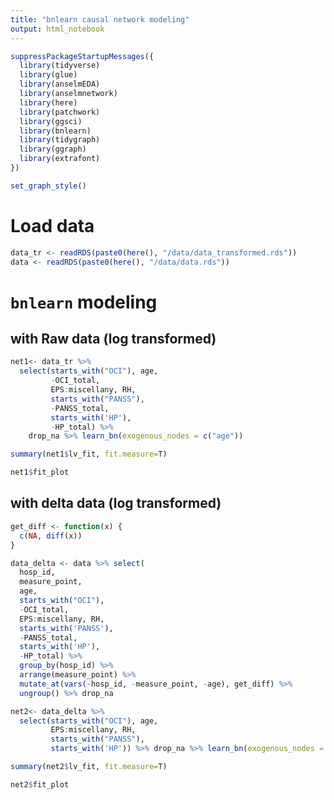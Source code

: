 ```yaml
---
title: "bnlearn causal network modeling"
output: html_notebook
---
```



```r
suppressPackageStartupMessages({
  library(tidyverse)
  library(glue)
  library(anselmEDA)
  library(anselmnetwork)
  library(here)
  library(patchwork)
  library(ggsci)
  library(bnlearn)
  library(tidygraph)
  library(ggraph)
  library(extrafont)
})

set_graph_style()
```

# Load data

```r
data_tr <- readRDS(paste0(here(), "/data/data_transformed.rds"))
data <- readRDS(paste0(here(), "/data/data.rds"))
```

# `bnlearn` modeling

## with Raw data (log transformed)

```r
net1<- data_tr %>%
  select(starts_with("OCI"), age, 
         -OCI_total,
         EPS:miscellany, RH, 
         starts_with("PANSS"), 
         -PANSS_total,
         starts_with('HP'),
         -HP_total) %>% 
    drop_na %>% learn_bn(exogenous_nodes = c("age"))
```

```r
summary(net1$lv_fit, fit.measure=T)
```
```r
net1$fit_plot
```

## with delta data (log transformed)
```r
get_diff <- function(x) {
  c(NA, diff(x))
}

data_delta <- data %>% select(
  hosp_id, 
  measure_point,
  age,
  starts_with("OCI"),
  -OCI_total,
  EPS:miscellany, RH,
  starts_with('PANSS'),
  -PANSS_total,
  starts_with('HP'),
  -HP_total) %>% 
  group_by(hosp_id) %>% 
  arrange(measure_point) %>% 
  mutate_at(vars(-hosp_id, -measure_point, -age), get_diff) %>% 
  ungroup() %>% drop_na
```

```r
net2<- data_delta %>%
  select(starts_with("OCI"), age,
         EPS:miscellany, RH, 
         starts_with("PANSS"), 
         starts_with('HP')) %>% drop_na %>% learn_bn(exogenous_nodes = c("age"))
```


```r
summary(net2$lv_fit, fit.measure=T)
```
```r
net2$fit_plot
```








